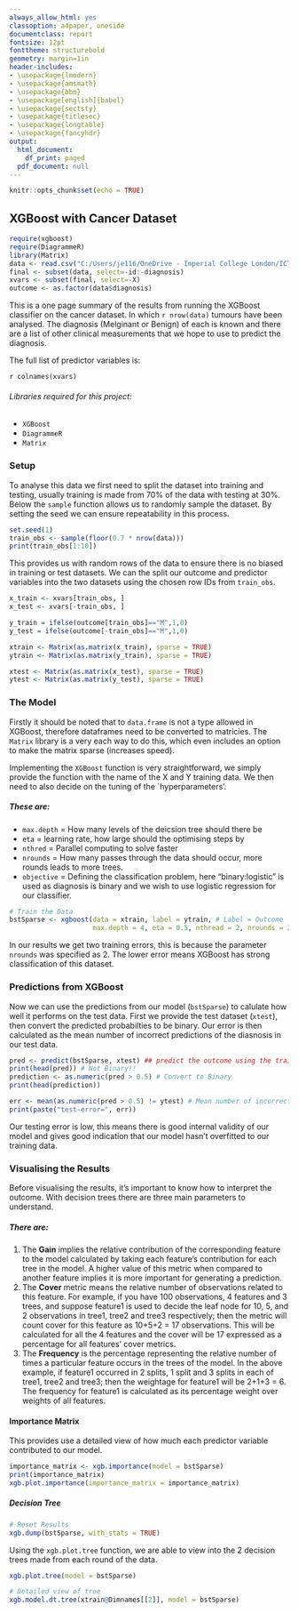 ---
always_allow_html: yes
classoption: a4paper, oneside
documentclass: report
fontsize: 12pt
fonttheme: structurebold
geometry: margin=1in
header-includes:
- \usepackage{lmodern}
- \usepackage{amsmath}
- \usepackage{bbm}
- \usepackage[english]{babel}
- \usepackage{sectsty}
- \usepackage{titlesec}
- \usepackage{longtable}
- \usepackage{fancyhdr}
output:
  html_document:
    df_print: paged
  pdf_document: null
---

```{r setup, include=FALSE}
knitr::opts_chunk$set(echo = TRUE)
```


## XGBoost with Cancer Dataset

```{r datasetup, include=F}
require(xgboost)
require(DiagrammeR)
library(Matrix)
data <- read.csv("C:/Users/je116/OneDrive - Imperial College London/ICTU Work/Training/Methods/Targeted Learning/Data/datasets_180_408_data.csv")
final <- subset(data, select=-id:-diagnosis)
xvars <- subset(final, select=-X)
outcome <- as.factor(data$diagnosis)

```

This is a one page summary of the results from running the XGBoost classifier on the cancer dataset. In which `r nrow(data)` tumours have been analysed. The diagnosis (Melginant or Benign) of each is known and there are a list of other clinical measurements that we hope to use to predict the diagnosis. 

The full list of predictor variables is:

`r colnames(xvars)`

###### Libraries required for this project:
* `XGBoost`
* `DiagrammeR`
* `Matrix`

### Setup

To analyse this data we first need to split the dataset into training and testing, usually training is made from 70% of the data with testing at 30%. Below the `sample` function allows us to randomly sample the dataset. By setting the seed we can ensure repeatability in this process.

``` {r traintest, include = TRUE}
set.seed(1)
train_obs <- sample(floor(0.7 * nrow(data))) 
print(train_obs[1:10])
```

This provides us with random rows of the data to ensure there is no biased in training or test datasets. We can the split our outcome and predictor variables into the two datasets using the chosen row IDs from `train_obs`. 

``` {r splitdata, include=FALSE}
x_train <- xvars[train_obs, ] 
x_test <- xvars[-train_obs, ]

y_train = ifelse(outcome[train_obs]=="M",1,0)
y_test = ifelse(outcome[-train_obs]=="M",1,0)

xtrain <- Matrix(as.matrix(x_train), sparse = TRUE)
ytrain <- Matrix(as.matrix(y_train), sparse = TRUE)

xtest <- Matrix(as.matrix(x_test), sparse = TRUE)
ytest <- Matrix(as.matrix(y_test), sparse = TRUE)


```

### The Model

Firstly it should be noted that to `data.frame` is not a type allowed in XGBoost, therefore dataframes need to be converted to matricies. The `Matrix` library is a very each way to do this, which even includes an option to make the matrix sparse (increases speed). 

Implementing the `XGBoost` function is very straightforward, we simply provide the function with the name of the X and Y training data. We then need to also decide on the tuning of the `hyperparameters'. 

##### These are:
* `max.depth` = How many levels of the deicsion tree should there be
* `eta` = learning rate, how large should the optimising steps by
* `nthred` = Parallel computing to solve faster
* `nrounds` = How many passes through the data should occur, more rounds leads to more trees.
* `objective` = Defining the classification problem, here "binary:logistic" is used as diagnosis is binary and we wish to use logistic regression for our classifier.


``` {r xgboost, include = TRUE}

# Train the Data
bstSparse <- xgboost(data = xtrain, label = ytrain, # Label = Outcome 
                     max.depth = 4, eta = 0.5, nthread = 2, nrounds = 2, objective = "binary:logistic")

```

In our results we get two training errors, this is because the parameter `nrounds` was specified as 2. The lower error means XGBoost has strong classification of this dataset. 

### Predictions from XGBoost

Now we can use the predictions from our model (`bstSparse`) to calulate how well it performs on the test data. First we provide the test dataset (`xtest`), then convert the predicted probabilties to be binary. Our error is then calculated as the mean number of incorrect predictions of the diasnosis in our test data.

``` {r predictions, include = TRUE}

pred <- predict(bstSparse, xtest) ## predict the outcome using the train outcome
print(head(pred)) # Not Binary!! 
prediction <- as.numeric(pred > 0.5) # Convert to Binary
print(head(prediction))

err <- mean(as.numeric(pred > 0.5) != ytest) # Mean number of incorrect predictions
print(paste("test-error=", err))

```

Our testing error is low, this means there is good internal validity of our model and gives good indication that our model hasn't overfitted to our training data.

### Visualising the Results

Before visualising the results, it's important to know how to interpret the outcome. With decision trees there are three main parameters to understand. 

##### There are:
1. The **Gain** implies the relative contribution of the corresponding feature to the model calculated by taking each feature's contribution for each tree in the model. A higher value of this metric when compared to another feature implies it is more important for generating a prediction.
2. The **Cover** metric means the relative number of observations related to this feature. For example, if you have 100 observations, 4 features and 3 trees, and suppose feature1 is used to decide the leaf node for 10, 5, and 2 observations in tree1, tree2 and tree3 respectively; then the metric will count cover for this feature as 10+5+2 = 17 observations. This will be calculated for all the 4 features and the cover will be 17 expressed as a percentage for all features' cover metrics.
3. The **Frequency** is the percentage representing the relative number of times a particular feature occurs in the trees of the model. In the above example, if feature1 occurred in 2 splits, 1 split and 3 splits in each of tree1, tree2 and tree3; then the weightage for feature1 will be 2+1+3 = 6. The frequency for feature1 is calculated as its percentage weight over weights of all features.

#### Importance Matrix

This provides use a detailed view of how much each predictor variable contributed to our model. 

``` {r importance, include=TRUE}

importance_matrix <- xgb.importance(model = bstSparse)
print(importance_matrix)
xgb.plot.importance(importance_matrix = importance_matrix)

```

##### Decision Tree

``` {r decisiontree, include = FALSE}

# Reset Results
xgb.dump(bstSparse, with_stats = TRUE)

```

Using the `xgb.plot.tree` function, we are able to view into the 2 decision trees made from each round of the data. 

``` {r visualtree, include = TRUE}
xgb.plot.tree(model = bstSparse)

# Detailed view of tree
xgb.model.dt.tree(xtrain@Dimnames[[2]], model = bstSparse)

```